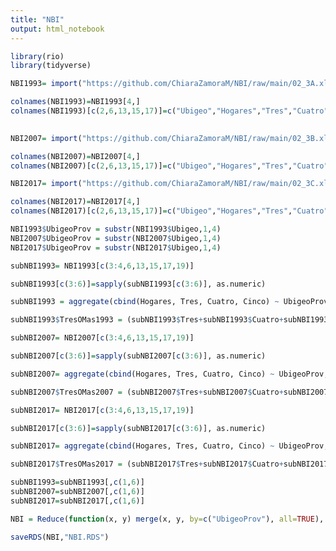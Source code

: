 ```yaml
---
title: "NBI"
output: html_notebook
---
```


```r
library(rio)
library(tidyverse)

NBI1993= import("https://github.com/ChiaraZamoraM/NBI/raw/main/02_3A.xlsx")

colnames(NBI1993)=NBI1993[4,]
colnames(NBI1993)[c(2,6,13,15,17)]=c("Ubigeo","Hogares","Tres","Cuatro","Cinco")

  
NBI2007= import("https://github.com/ChiaraZamoraM/NBI/raw/main/02_3B.xlsx")

colnames(NBI2007)=NBI2007[4,]
colnames(NBI2007)[c(2,6,13,15,17)]=c("Ubigeo","Hogares","Tres","Cuatro","Cinco")

NBI2017= import("https://github.com/ChiaraZamoraM/NBI/raw/main/02_3C.xlsx")

colnames(NBI2017)=NBI2017[4,]
colnames(NBI2017)[c(2,6,13,15,17)]=c("Ubigeo","Hogares","Tres","Cuatro","Cinco")
```


```r
NBI1993$UbigeoProv = substr(NBI1993$Ubigeo,1,4)
NBI2007$UbigeoProv = substr(NBI2007$Ubigeo,1,4)
NBI2017$UbigeoProv = substr(NBI2017$Ubigeo,1,4)
```

```r
subNBI1993= NBI1993[c(3:4,6,13,15,17,19)]

subNBI1993[c(3:6)]=sapply(subNBI1993[c(3:6)], as.numeric)

subNBI1993 = aggregate(cbind(Hogares, Tres, Cuatro, Cinco) ~ UbigeoProv, data= subNBI1993,  FUN = sum, na.rm = TRUE)
```

```r
subNBI1993$TresOMas1993 = (subNBI1993$Tres+subNBI1993$Cuatro+subNBI1993$Cinco)/subNBI1993$Hogares*100 
```


```r
subNBI2007= NBI2007[c(3:4,6,13,15,17,19)]

subNBI2007[c(3:6)]=sapply(subNBI2007[c(3:6)], as.numeric)

subNBI2007= aggregate(cbind(Hogares, Tres, Cuatro, Cinco) ~ UbigeoProv, data= subNBI2007,  FUN = sum, na.rm = TRUE)
```

```r
subNBI2007$TresOMas2007 = (subNBI2007$Tres+subNBI2007$Cuatro+subNBI2007$Cinco)/subNBI2007$Hogares*100 
```

```r
subNBI2017= NBI2017[c(3:4,6,13,15,17,19)]

subNBI2017[c(3:6)]=sapply(subNBI2017[c(3:6)], as.numeric)

subNBI2017= aggregate(cbind(Hogares, Tres, Cuatro, Cinco) ~ UbigeoProv, data= subNBI2017,  FUN = sum, na.rm = TRUE)
```

```r
subNBI2017$TresOMas2017 = (subNBI2017$Tres+subNBI2017$Cuatro+subNBI2017$Cinco)/subNBI2017$Hogares*100

```

```r
subNBI1993=subNBI1993[,c(1,6)]
subNBI2007=subNBI2007[,c(1,6)]
subNBI2017=subNBI2017[,c(1,6)]
```


```r
NBI = Reduce(function(x, y) merge(x, y, by=c("UbigeoProv"), all=TRUE), list(subNBI1993, subNBI2007, subNBI2017))
```

```r
saveRDS(NBI,"NBI.RDS")
```


